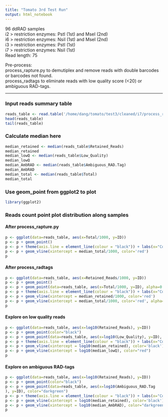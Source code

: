 ```yaml
---
title: "Tomato 3rd Test Run"
output: html_notebook
---
```


96 ddRAD samples\
i2 > restriction enzymes: PstI (1st) and MseI (2nd)\
i6 > restriction enzymes: NsiI (1st) and MseI (2nd)\
i3 > restriction enzymes: PstI (1st)\
i7 > restriction enzymes: NsiI (1st)\
Read length: 75\
  
Pre-process:\
process_rapture.py to demutiplex and remove reads with double barcodes or barcodes not found.\
process_radtags to eliminate reads with low quality score (<20) or ambiguous RAD-tags.\

---

### Input reads summary table
```r
reads_table <- read.table('/home/dang/tomato/test3/cleaned/i7/process_radtags_summary.txt', header = TRUE)
head(reads_table)
tail(reads_table)
```

### Calculate median here
```r
median_retained <- median(reads_table$Retained_Reads)
median_retained
median_lowQ <- median(reads_table$Low_Quality)
median_lowQ
median_AmbRAD <- median(reads_table$Ambiguous_RAD.Tag)
median_AmbRAD
median_total <- median(reads_table$Total)
median_total
```

### Use geom_point from ggplot2 to plot
```r
library(ggplot2)
```

### Reads count point plot distribution along samples
  
#### After process_rapture.py
```r
p <- ggplot(data=reads_table, aes(x=Total/1000, y=ID))
p <- p + geom_point() 
p <- p + theme(axis.line = element_line(colour = "black")) + labs(x="Count (10^3)")
p <- p + geom_vline(xintercept = median_total/1000, color='red')
p
```
  
#### After process_radtags
```r
p <- ggplot(data=reads_table, aes(x=Retained_Reads/1000, y=ID))
p <- p + geom_point() 
p <- p + geom_point(data=reads_table, aes(x=Total/1000, y=ID), alpha=0.25)
p <- p + theme(axis.line = element_line(colour = "black")) + labs(x="Count (10^3)")
p <- p + geom_vline(xintercept = median_retained/1000, color='red')
p <- p + geom_vline(xintercept = median_total/1000, color='red', alpha=0.25)
p
```
  
#### Explore on low quality reads
```r
p <- ggplot(data=reads_table, aes(x=log10(Retained_Reads), y=ID))
p <- p + geom_point(color="black") 
p <- p + geom_point(data=reads_table, aes(x=log10(Low_Quality), y=ID), color="red")
p <- p + theme(axis.line = element_line(colour = "black")) + labs(x="Count (log10)")
p <- p + geom_vline(xintercept = log10(median_retained), color='black')
p <- p + geom_vline(xintercept = log10(median_lowQ), color="red")
p
```
  
#### Explore on ambiguous RAD-tags
```r
p <- ggplot(data=reads_table, aes(x=log10(Retained_Reads), y=ID))
p <- p + geom_point(color="black") 
p <- p + geom_point(data=reads_table, aes(x=log10(Ambiguous_RAD.Tag
), y=ID), color="darkgreen")
p <- p + theme(axis.line = element_line(colour = "black")) + labs(x="Count (log10)")
p <- p + geom_vline(xintercept = log10(median_retained), color='black')
p <- p + geom_vline(xintercept = log10(median_AmbRAD), color="darkgreen")
p
```


